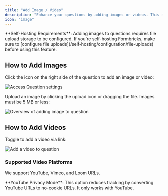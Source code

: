 ```yaml
---
title: "Add Image / Video"
description: "Enhance your questions by adding images or videos. This makes instructions clearer and the survey more engaging."
icon: "image"
---
```


<Note>
  **Self-Hosting Requirements**: Adding images to questions requires file upload storage to be configured. If
  you're self-hosting Formbricks, make sure to [configure file
  uploads](/self-hosting/configuration/file-uploads) before using this feature.
</Note>

## How to Add Images

Click the icon on the right side of the question to add an image or video:

![Access Question settings](/images/xm-and-surveys/surveys/general-features/add-image-or-video-question/add-image-or-video-to-question.webp)

Upload an image by clicking the upload icon or dragging the file. Images must be 5 MB or less:

![Overview of adding image to question](/images/xm-and-surveys/surveys/general-features/add-image-or-video-question/add-image-or-video-to-question-image.webp)

## How to Add Videos

Toggle to add a video via link:

![Add a video to question](/images/xm-and-surveys/surveys/general-features/add-image-or-video-question/add-image-or-video-to-question-video.webp)

### Supported Video Platforms

We support YouTube, Vimeo, and Loom URLs.

<Note>
  **YouTube Privacy Mode**: This option reduces tracking by converting YouTube URLs to no-cookie URLs. It only
  works with YouTube.
</Note>
